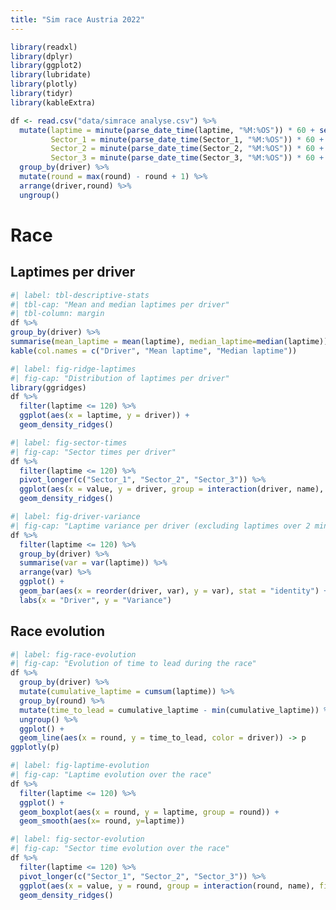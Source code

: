 ```yaml
---
title: "Sim race Austria 2022"
---
```


```r
library(readxl)
library(dplyr)
library(ggplot2)
library(lubridate)
library(plotly)
library(tidyr)
library(kableExtra)
```

```r
df <- read.csv("data/simrace analyse.csv") %>%
  mutate(laptime = minute(parse_date_time(laptime, "%M:%OS")) * 60 + second(parse_date_time(laptime, "%M:%OS")),
         Sector_1 = minute(parse_date_time(Sector_1, "%M:%OS")) * 60 + second(parse_date_time(Sector_1, "%M:%OS")),
         Sector_2 = minute(parse_date_time(Sector_2, "%M:%OS")) * 60 + second(parse_date_time(Sector_2, "%M:%OS")),
         Sector_3 = minute(parse_date_time(Sector_3, "%M:%OS")) * 60 + second(parse_date_time(Sector_3, "%M:%OS"))) %>%
  group_by(driver) %>%
  mutate(round = max(round) - round + 1) %>%
  arrange(driver,round) %>%
  ungroup()
```

# Race

## Laptimes per driver

```r
#| label: tbl-descriptive-stats
#| tbl-cap: "Mean and median laptimes per driver"
#| tbl-column: margin
df %>%
group_by(driver) %>%
summarise(mean_laptime = mean(laptime), median_laptime=median(laptime)) %>%
kable(col.names = c("Driver", "Mean laptime", "Median laptime"))
```

```r
#| label: fig-ridge-laptimes
#| fig-cap: "Distribution of laptimes per driver"
library(ggridges)
df %>%
  filter(laptime <= 120) %>%
  ggplot(aes(x = laptime, y = driver)) +
  geom_density_ridges()
```

```r
#| label: fig-sector-times
#| fig-cap: "Sector times per driver"
df %>%
  filter(laptime <= 120) %>%
  pivot_longer(c("Sector_1", "Sector_2", "Sector_3")) %>%
  ggplot(aes(x = value, y = driver, group = interaction(driver, name), fill=name)) +
  geom_density_ridges()
```


```r
#| label: fig-driver-variance
#| fig-cap: "Laptime variance per driver (excluding laptimes over 2 minutes)"
df %>%
  filter(laptime <= 120) %>%
  group_by(driver) %>%
  summarise(var = var(laptime)) %>%
  arrange(var) %>%
  ggplot() +
  geom_bar(aes(x = reorder(driver, var), y = var), stat = "identity") +
  labs(x = "Driver", y = "Variance")
```

## Race evolution

```r
#| label: fig-race-evolution
#| fig-cap: "Evolution of time to lead during the race"
df %>%
  group_by(driver) %>%
  mutate(cumulative_laptime = cumsum(laptime)) %>%
  group_by(round) %>%
  mutate(time_to_lead = cumulative_laptime - min(cumulative_laptime)) %>%
  ungroup() %>%
  ggplot() +
  geom_line(aes(x = round, y = time_to_lead, color = driver)) -> p
ggplotly(p)
```

```r
#| label: fig-laptime-evolution
#| fig-cap: "Laptime evolution over the race"
df %>%
  filter(laptime <= 120) %>%
  ggplot() +
  geom_boxplot(aes(x = round, y = laptime, group = round)) +
  geom_smooth(aes(x= round, y=laptime))
```

```r
#| label: fig-sector-evolution
#| fig-cap: "Sector time evolution over the race"
df %>%
  filter(laptime <= 120) %>%
  pivot_longer(c("Sector_1", "Sector_2", "Sector_3")) %>%
  ggplot(aes(x = value, y = round, group = interaction(round, name), fill=name)) +
  geom_density_ridges()
```



